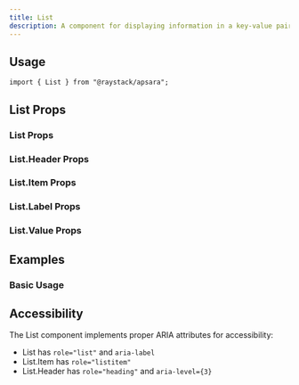 ```yaml
---
title: List
description: A component for displaying information in a key-value pair list format.
---
```



<Demo data={preview} />

## Usage

```tsx
import { List } from "@raystack/apsara";
```

## List Props

### List Props

<auto-type-table path="./props.ts" name="ListRootProps" />

### List.Header Props

<auto-type-table path="./props.ts" name="ListHeaderProps" />

### List.Item Props

<auto-type-table path="./props.ts" name="ListItemProps" />

### List.Label Props

<auto-type-table path="./props.ts" name="ListLabelProps" />

### List.Value Props

<auto-type-table path="./props.ts" name="ListValueProps" />

## Examples

### Basic Usage

<Demo data={basicDemo} />

## Accessibility

The List component implements proper ARIA attributes for accessibility:

- List has `role="list"` and `aria-label`
- List.Item has `role="listitem"`
- List.Header has `role="heading"` and `aria-level={3}`
